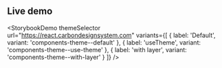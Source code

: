 ## Live demo

<StorybookDemo
  themeSelector
  url="https://react.carbondesignsystem.com"
  variants={[
    {
      label: 'Default',
      variant: 'components-theme--default'
    },
    {
      label: 'useTheme',
      variant: 'components-theme--use-theme'
    },
    {
      label: 'with layer',
      variant: 'components-theme--with-layer'
    }
  ]}
/>